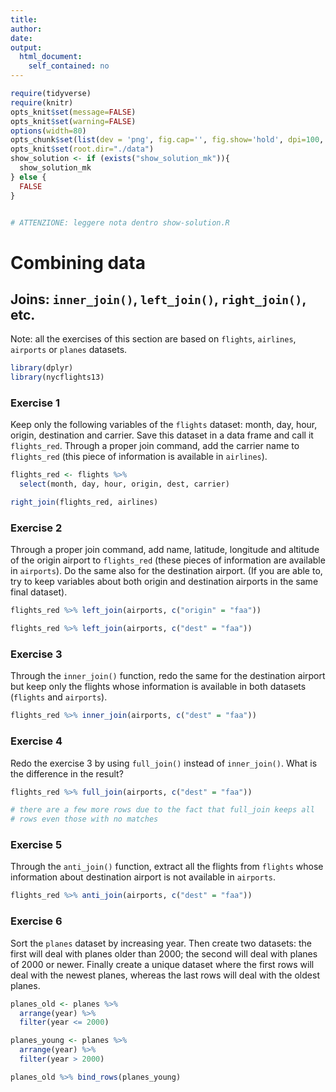 ```yaml
---
title: 
author:
date: 
output:
  html_document:
    self_contained: no
---
```



```r
require(tidyverse) 
require(knitr) 
opts_knit$set(message=FALSE)
opts_knit$set(warning=FALSE)
options(width=80)
opts_chunk$set(list(dev = 'png', fig.cap='', fig.show='hold', dpi=100, fig.width=7, fig.height=7, fig.pos='H!'))#, fig.path="figures/lm-"))
opts_knit$set(root.dir="./data")
show_solution <- if (exists("show_solution_mk")){
  show_solution_mk
} else {
  FALSE
}


# ATTENZIONE: leggere nota dentro show-solution.R
```



Combining data
================================

## Joins: `inner_join()`, `left_join()`, `right_join()`, etc.
Note: all the exercises of this section are based on `flights`, `airlines`, `airports` or `planes` datasets.


```r
library(dplyr)
library(nycflights13)
```


### Exercise 1
Keep only the following variables of the `flights` dataset: month, day, hour, origin, destination and carrier. Save this dataset in a data frame and call it `flights_red`. Through a proper join command, add the carrier name to `flights_red` (this piece of information is available in `airlines`).


```r
flights_red <- flights %>% 
  select(month, day, hour, origin, dest, carrier)

right_join(flights_red, airlines)                      
```



### Exercise 2
Through a proper join command, add name, latitude, longitude and altitude of the origin airport to `flights_red` (these pieces of information are available in `airports`). Do the same also for the destination airport. (If you are able to, try to keep variables about both origin and destination airports in the same final dataset).


```r
flights_red %>% left_join(airports, c("origin" = "faa"))                     
```

```r
flights_red %>% left_join(airports, c("dest" = "faa"))                      
```


### Exercise 3
Through the `inner_join()` function, redo the same for the destination airport but keep only the flights whose information is available in both datasets (`flights` and `airports`).


```r
flights_red %>% inner_join(airports, c("dest" = "faa"))                     
```


### Exercise 4
Redo the exercise 3 by using `full_join()` instead of `inner_join()`. What is the difference in the result?

```r
flights_red %>% full_join(airports, c("dest" = "faa"))

# there are a few more rows due to the fact that full_join keeps all 
# rows even those with no matches
```



### Exercise 5
Through the `anti_join()` function, extract all the flights from `flights` whose information about destination airport is not available in `airports`.


```r
flights_red %>% anti_join(airports, c("dest" = "faa"))
```



### Exercise 6
Sort the `planes` dataset by increasing year. Then create two datasets: the first will deal with planes older than 2000; the second will deal with planes of 2000 or newer. Finally create a unique dataset where the first rows will deal with the newest planes, whereas the last rows will deal with the oldest planes.

```r

planes_old <- planes %>% 
  arrange(year) %>%
  filter(year <= 2000)

planes_young <- planes %>% 
  arrange(year) %>%
  filter(year > 2000)

planes_old %>% bind_rows(planes_young)

```


